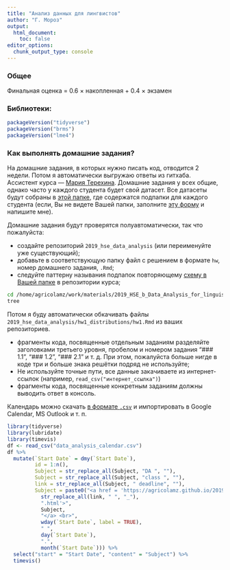 ```yaml
---
title: "Анализ данных для лингвистов"
author: "Г. Мороз"
output:
  html_document:
    toc: false
editor_options: 
  chunk_output_type: console
---
```


### Общее

Финальная оценка = 0.6 $\times$ накопленная + 0.4 $\times$ экзамен

### Библиотеки:
```r
packageVersion("tidyverse")
packageVersion("brms")
packageVersion("lme4")
```

### Как выполнять домашние задания?
На домашние задания, в которых нужно писать код, отводится 2 недели. Потом я автоматически выгружаю ответы из гитхаба. Ассистент курса --- [Мария Терехина](maria.myslina@gmail.com). Домашние задания у всех общие, однако часто у каждого студента будет свой датасет. Все датасеты будут собраны в [этой папке](https://github.com/agricolamz/2019_data_analysis_for_linguists/tree/master/data/students), где содержатся подпапки для каждого студента (если, Вы не видете Вашей папки, заполните [эту форму](https://goo.gl/forms/ImsaSzpW1krTnRnJ3) и напишите мне).

Домашние задания будут проверятся полуавтоматически, так что пожалуйста:

* создайте репозиторий `2019_hse_data_analysis` (или переименуйте уже существующий);
* добавьте в соответствующую папку файл с решением в формате `hw`, номер домашнего задания, `.Rmd`;
* следуйте паттерну называния подпапок повторяющему [схему в Вашей папке](https://github.com/agricolamz/2019_data_analysis_for_linguists/tree/master/data/students) в репозитории курса;

```bash
cd /home/agricolamz/work/materials/2019_HSE_b_Data_Analysis_for_linguists/data/answers/creaciond
tree
```

Потом я буду автоматически обкачивать файлы `2019_hse_data_analysis/hw1_distributions/hw1.Rmd` из ваших репозиториев.

* фрагменты кода, посвященные отдельным заданиям разделяйте заголовками третьего уровня, пробелом и номером задания "### 1.1", "### 1.2", "### 2.1" и т. д. При этом, пожалуйста больше нигде в коде три и больше знака решётки подряд не используйте;
* Не используйте точные пути, все данные закачиваете из интернет-ссылок (например, `read_csv("интернет_ссылка")`)
* фрагменты кода, посвященные конкретным заданиям должны выводить ответ в консоль.

Календарь можно скачать [в формате `.csv`](https://raw.githubusercontent.com/agricolamz/2019_data_analysis_for_linguists/master/data_analysis_calendar.csv) и импортировать в Google Calendar, MS Outlook и т. п.

```r
library(tidyverse)
library(lubridate)
library(timevis)
df <- read_csv("data_analysis_calendar.csv")
df %>% 
  mutate(`Start Date` = dmy(`Start Date`),
         id = 1:n(),
         Subject = str_replace_all(Subject, "DA ", ""),
         Subject = str_replace_all(Subject, "class ", ""),
         link = str_replace_all(Subject, " deadline", ""),
         Subject = paste0("<a href = 'https://agricolamz.github.io/2019_data_analysis_for_linguists/",
           str_replace_all(link, " ", "_"),
           ".html'>",
           Subject,
           "</a> <br>",
           wday(`Start Date`, label = TRUE),
           " ",
           day(`Start Date`),
           ".",
           month(`Start Date`))) %>% 
  select("start" = "Start Date", "content" = "Subject") %>% 
  timevis()
```

